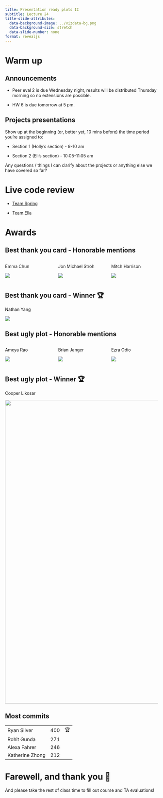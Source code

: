 ```yaml
---
title: Presentation ready plots II
subtitle: Lecture 24
title-slide-attributes:
  data-background-image: ../vizdata-bg.png
  data-background-size: stretch
  data-slide-number: none
format: revealjs
---
```


# Warm up

## Announcements

-   Peer eval 2 is due Wednesday night, results will be distributed Thursday morning so no extensions are possible.

-   HW 6 is due tomorrow at 5 pm.

## Projects presentations

Show up at the beginning (or, better yet, 10 mins before) the time period you're assigned to:

-   Section 1 (Holly's section) - 9-10 am

-   Section 2 (Eli's section) - 10:05-11:05 am

::: task
Any questions / things I can clarify about the projects or anything else we have covered so far?
:::

# Live code review

-   [Team Spring](https://github.com/vizdata-s24/project-2-team_spring)

-   [Team Ella](https://github.com/vizdata-s24/project-2-team_ella)

# Awards

## Best thank you card - Honorable mentions

::: columns
::: {.column width="33%"}
Emma Chun

![](awards/thank-you/HM-emma-chun.png)
:::

::: {.column width="33%"}
Jon Michael Stroh

![](awards/thank-you/HM-jonmichaelstroh.png)
:::

::: {.column width="33%"}
Mitch Harrison

![](awards/thank-you/HM-MitchellHarrison.png)
:::
:::

## Best thank you card - Winner 🏆

Nathan Yang

![](awards/thank-you/W-Knicey.png)

## Best ugly plot - Honorable mentions

::: columns
::: {.column width="33%"}
Ameya Rao

![](awards/ugly-plot/HM-ameya-rao.png)
:::

::: {.column width="33%"}
Brian Janger

![](awards/ugly-plot/HM-brian-janger.png)
:::

::: {.column width="33%"}
Ezra Odio

![](awards/ugly-plot/HM-ezra-odio.png)
:::
:::

## Best ugly plot - Winner 🏆

Cooper Likosar

![](awards/ugly-plot/W-cooperlikosar.png){width="1000"}

## Most commits

|                 |     |     |
|-----------------|-----|-----|
| Ryan Silver     | 400 | 🏆  |
| Rohit Gunda     | 271 |     |
| Alexa Fahrer    | 246 |     |
| Katherine Zhong | 212 |     |

# Farewell, and thank you 💙

And please take the rest of class time to fill out course and TA evaluations!
